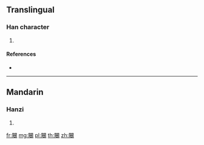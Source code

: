 {{character info/new}}
==Translingual==

===Han character===
{{Han char|rn=169|rad=門|as=08|sn=16|four=77712|canj=ANTCU}}

# {{defn|Han|sort=門08}}

====References====
* {{Han ref|kx=1338.010|dkj=41386|dj=1843.060|hdz=74303.030|uh=95C0|ud=38336|bh=EEEF|bd=61167}}

----

==Mandarin==

===Hanzi===
{{cmn-hanzi|pin=[[xiàng]] ([[xiang4]])|wg=hsiang<sup>4</sup>}}

# {{defn|lang=cmn|sort=門08}}

[[fr:闀]]
[[mg:闀]]
[[pl:闀]]
[[th:闀]]
[[zh:闀]]